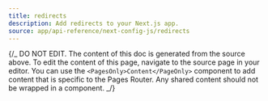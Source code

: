 ```yaml
---
title: redirects
description: Add redirects to your Next.js app.
source: app/api-reference/next-config-js/redirects
---
```


{/_ DO NOT EDIT. The content of this doc is generated from the source above. To edit the content of this page, navigate to the source page in your editor. You can use the `<PagesOnly>Content</PageOnly>` component to add content that is specific to the Pages Router. Any shared content should not be wrapped in a component. _/}
